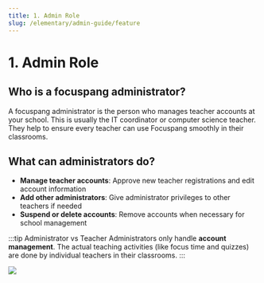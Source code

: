 ```yaml
---
title: 1. Admin Role
slug: /elementary/admin-guide/feature
---
```



# 1. Admin Role

## Who is a focuspang administrator?

A focuspang administrator is the person who manages teacher accounts at your school.
This is usually the IT coordinator or computer science teacher.
They help to ensure every teacher can use Focuspang smoothly in their classrooms.

## What can administrators do?

- **Manage teacher accounts**: Approve new teacher registrations and edit account information
- **Add other administrators**: Give administrator privileges to other teachers if needed
- **Suspend or delete accounts**: Remove accounts when necessary for school management

:::tip Administrator vs Teacher
Administrators only handle **account management**. The actual teaching activities (like focus time and quizzes) are done by individual teachers in their classrooms.
:::

<Image src="/img/en/elementary/admin/01-01.jpg" size="lg" />
